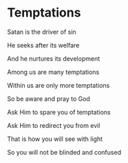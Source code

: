 # Temptations

Satan is the driver of sin

He seeks after its welfare

And he nurtures its development

Among us are many temptations

Within us are only more temptations

So be aware and pray to God

Ask Him to spare you of temptations

Ask Him to redirect you from evil

That is how you will see with light

So you will not be blinded and confused
